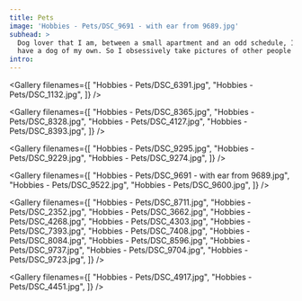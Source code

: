 ```yaml
---
title: Pets
image: 'Hobbies - Pets/DSC_9691 - with ear from 9689.jpg'
subhead: >
  Dog lover that I am, between a small apartment and an odd schedule, I cannot
  have a dog of my own. So I obsessively take pictures of other people's pets.
intro:
---
```


<Gallery filenames={[
  "Hobbies - Pets/DSC_6391.jpg",
  "Hobbies - Pets/DSC_1132.jpg",
]} />

<Gallery filenames={[
  "Hobbies - Pets/DSC_8365.jpg",
  "Hobbies - Pets/DSC_8328.jpg",
  "Hobbies - Pets/DSC_4127.jpg",
  "Hobbies - Pets/DSC_8393.jpg",
]} />

<Gallery filenames={[
  "Hobbies - Pets/DSC_9295.jpg",
  "Hobbies - Pets/DSC_9229.jpg",
  "Hobbies - Pets/DSC_9274.jpg",
]} />

<Gallery filenames={[
  "Hobbies - Pets/DSC_9691 - with ear from 9689.jpg",
  "Hobbies - Pets/DSC_9522.jpg",
  "Hobbies - Pets/DSC_9600.jpg",
]} />

<Gallery filenames={[
  "Hobbies - Pets/DSC_8711.jpg",
  "Hobbies - Pets/DSC_2352.jpg",
  "Hobbies - Pets/DSC_3662.jpg",
  "Hobbies - Pets/DSC_4268.jpg",
  "Hobbies - Pets/DSC_4303.jpg",
  "Hobbies - Pets/DSC_7393.jpg",
  "Hobbies - Pets/DSC_7408.jpg",
  "Hobbies - Pets/DSC_8084.jpg",
  "Hobbies - Pets/DSC_8596.jpg",
  "Hobbies - Pets/DSC_9737.jpg",
  "Hobbies - Pets/DSC_9704.jpg",
  "Hobbies - Pets/DSC_9723.jpg",
]} />

<Gallery filenames={[
  "Hobbies - Pets/DSC_4917.jpg",
  "Hobbies - Pets/DSC_4451.jpg",
]} />
